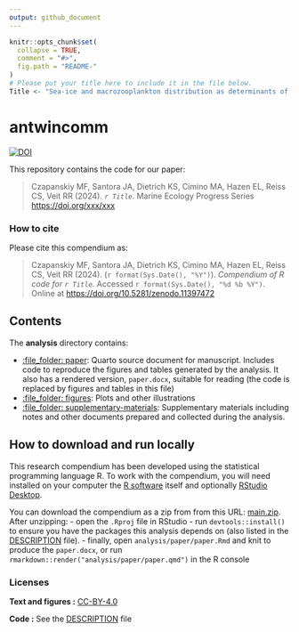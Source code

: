 ```yaml
---
output: github_document
---
```


<!-- README.md is generated from README.Rmd. Please edit that file -->

```r
knitr::opts_chunk$set(
  collapse = TRUE,
  comment = "#>",
  fig.path = "README-"
)
# Please put your title here to include it in the file below.
Title <- "Sea-ice and macrozooplankton distribution as determinants of top predator community structure in Antarctic winter"
```

# antwincomm

[![DOI](https://zenodo.org/badge/doi/10.5281/zenodo.11397472.svg)](http://dx.doi.org/10.5281/zenodo.11397472)

This repository contains the code for our paper:

> Czapanskiy MF, Santora JA, Dietrich KS, Cimino MA, Hazen EL, Reiss CS, Veit RR (2024). _`r Title`_. Marine Ecology Progress Series <https://doi.org/xxx/xxx>

### How to cite

Please cite this compendium as:

> Czapanskiy MF, Santora JA, Dietrich KS, Cimino MA, Hazen EL, Reiss CS, Veit RR (2024). (`r format(Sys.Date(), "%Y")`). _Compendium of R code for `r Title`_. Accessed `r format(Sys.Date(), "%d %b %Y")`. Online at <https://doi.org/10.5281/zenodo.11397472>

## Contents

The **analysis** directory contains:

  - [:file\_folder: paper](/analysis/paper): Quarto source document
    for manuscript. Includes code to reproduce the figures and tables
    generated by the analysis. It also has a rendered version,
    `paper.docx`, suitable for reading (the code is replaced by figures
    and tables in this file)
  - [:file\_folder: figures](/analysis/figures): Plots and other
    illustrations
  - [:file\_folder:
    supplementary-materials](/analysis/supplementary-materials):
    Supplementary materials including notes and other documents
    prepared and collected during the analysis.

## How to download and run locally

This research compendium has been developed using the statistical programming
language R. To work with the compendium, you will need
installed on your computer the [R software](https://cloud.r-project.org/)
itself and optionally [RStudio Desktop](https://rstudio.com/products/rstudio/download/).

You can download the compendium as a zip from from this URL:
[main.zip](/archive/main.zip). After unzipping:
- open the `.Rproj` file in RStudio
- run `devtools::install()` to ensure you have the packages this analysis depends on (also listed in the
[DESCRIPTION](/DESCRIPTION) file).
- finally, open `analysis/paper/paper.Rmd` and knit to produce the `paper.docx`, or run `rmarkdown::render("analysis/paper/paper.qmd")` in the R console

### Licenses

**Text and figures :**  [CC-BY-4.0](http://creativecommons.org/licenses/by/4.0/)

**Code :** See the [DESCRIPTION](DESCRIPTION) file

